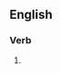 ==English==

===Verb===
{{head|en|present participle}}

# {{present participle of|iterate|lang=en|nocat=1}}